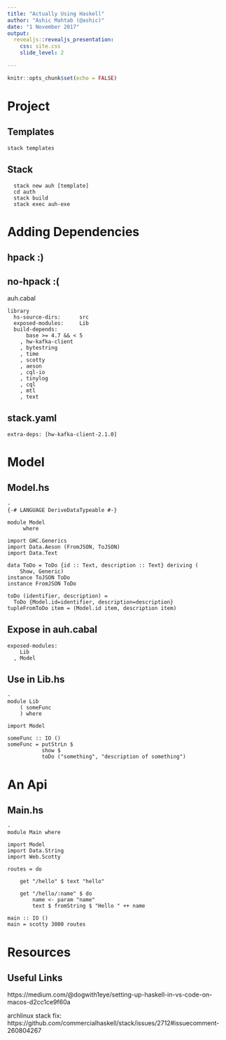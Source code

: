 ```yaml
---
title: "Actually Using Haskell"
author: "Ashic Mahtab (@ashic)"
date: "1 November 2017"
output:
  revealjs::revealjs_presentation:
    css: site.css
    slide_level: 2

---
```


```r
knitr::opts_chunk$set(echo = FALSE)
```

# Project

## Templates

```
stack templates
```

## Stack

```
  stack new auh [template]
  cd auth
  stack build
  stack exec auh-exe
```


# Adding Dependencies

## hpack :)

## no-hpack :(

auh.cabal

```
library
  hs-source-dirs:      src
  exposed-modules:     Lib
  build-depends:       
      base >= 4.7 && < 5
    , hw-kafka-client
    , bytestring
    , time
    , scotty
    , aeson
    , cql-io
    , tinylog
    , cql
    , mtl
    , text
```

## stack.yaml

```
extra-deps: [hw-kafka-client-2.1.0]
```

# Model

## Model.hs

```
{-# LANGUAGE DeriveGeneric #-}
{-# LANGUAGE DeriveDataTypeable #-}

module Model
     where

import GHC.Generics
import Data.Aeson (FromJSON, ToJSON)
import Data.Text

data ToDo = ToDo {id :: Text, description :: Text} deriving (
    Show, Generic)
instance ToJSON ToDo
instance FromJSON ToDo

toDo (identifier, description) = 
  ToDo {Model.id=identifier, description=description}
tupleFromToDo item = (Model.id item, description item)
```

## Expose in auh.cabal

```
exposed-modules:     
    Lib
  , Model
```

## Use in Lib.hs

```
{-# LANGUAGE OverloadedStrings #-}

module Lib
    ( someFunc
    ) where

import Model

someFunc :: IO ()
someFunc = putStrLn $ 
           show $ 
           toDo ("something", "description of something")

```

# An Api

## Main.hs

```
{-# LANGUAGE OverloadedStrings #-}

module Main where

import Model
import Data.String
import Web.Scotty

routes = do

    get "/hello" $ text "hello"

    get "/hello/:name" $ do
        name <- param "name"
        text $ fromString $ "Hello " ++ name

main :: IO ()
main = scotty 3000 routes
```

# Resources

## Useful Links

https://medium.com/@dogwith1eye/setting-up-haskell-in-vs-code-on-macos-d2cc1ce9f60a

archlinux stack fix: https://github.com/commercialhaskell/stack/issues/2712#issuecomment-260804267 
